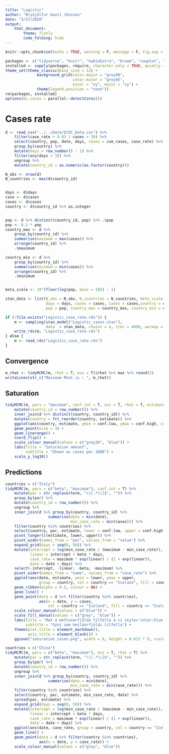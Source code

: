 ```yaml
---
title: "Logistic"
author: "Brynjólfur Gauti Jónsson"
date: "3/17/2020"
output: 
    html_document:
        theme: flatly
        code_folding: hide
---
```


```r
knitr::opts_chunk$set(echo = TRUE, warning = F, message = F, fig.asp = 0.621, out.width = "100%", fig.width = 8)
```

```r
packages <- c("tidyverse", "knitr", "kableExtra", "broom", "cowplot", "rstan", "tidybayes", "scales", "ggridges", "lubridate", "ggtext")
installed <- sapply(packages, require, character.only = TRUE, quietly = TRUE)
theme_set(theme_classic(base_size = 12) + 
              background_grid(color.major = "grey90", 
                              color.minor = "grey95", 
                              minor = "xy", major = "xy") +
              theme(legend.position = "none"))
rm(packages, installed)
options(mc.cores = parallel::detectCores())
```


# Cases rate

```r
d <- read_csv("../../Data/ECDC_Data.csv") %>% 
    filter(case_rate > 0.03 | cases > 50) %>% 
    select(country, pop, date, days, cases = cum_cases, case_rate) %>% 
    group_by(country) %>% 
    mutate(days = row_number() - 1) %>% 
    filter(any(days > 3)) %>% 
    ungroup %>% 
    mutate(country_id = as.numeric(as.factor(country)))
```

```r
N_obs <- nrow(d)
N_countries <- max(d$country_id)


days <- d$days
case <- d$cases
cases <- d$cases
country <- d$country_id %>% as.integer


pop <- d %>% distinct(country_id, pop) %>% .$pop
pop <- 0.2 * pop
country_max <- d %>% 
    group_by(country_id) %>% 
    summarise(maximum = max(cases)) %>% 
    arrange(country_id) %>% 
    .$maximum

country_min <- d %>% 
    group_by(country_id) %>% 
    summarise(minimum = min(cases)) %>% 
    arrange(country_id) %>% 
    .$minimum


beta_scale <- 10^(floor(log(pop, base = 10)) - 1)

stan_data <- list(N_obs = N_obs, N_countries = N_countries, beta_scale = beta_scale,
                  days = days, cases = cases, cases = cases,country = country, 
                  pop = pop, country_max = country_max, country_min = country_min)
```

```r
if (!file.exists("Logistic_case_rate.rds")) {
    m <- sampling(stan_model("Logistic_cases.stan"), 
                  data  = stan_data, chains = 4, iter = 4000, warmup = 2000)
    write_rds(m, "Logistic_case_rate.rds")
} else {
    m <- read_rds("Logistic_case_rate.rds")
}
```

## Convergence

```r
m_rhat <- tidyMCMC(m, rhat = T, ess = T)$rhat %>% max %>% round(3)
writeLines(str_c("Maximum Rhat is : ", m_rhat))
```


## Saturation

```r
tidyMCMC(m, pars = "maximum", conf.int = T, ess = T, rhat = T, estimate.method = "mean") %>% 
    mutate(country_id = row_number()) %>% 
    inner_join(d %>% distinct(country, country_id)) %>% 
    mutate(country = fct_reorder(country, estimate)) %>% 
    ggplot(aes(country, estimate, ymin = conf.low, ymax = conf.high, col = country == "Iceland")) +
    geom_point(size = 3) +
    geom_linerange() +
    coord_flip() +
    scale_colour_manual(values = c("grey30", "blue")) +
    labs(title = "Saturation amount",
         subtitle = "Shown as cases per 1000") +
    scale_y_log10()
```

## Predictions

```r
countries = c("Italy")
tidyMCMC(m, pars = c("beta", "maximum"), conf.int = T) %>% 
    mutate(par = str_replace(term, "\\[.*\\]$", "")) %>% 
    group_by(par) %>% 
    mutate(country_id = row_number()) %>% 
    ungroup %>% 
    inner_join(d %>% group_by(country, country_id) %>% 
                   summarise(date = min(date),
                             min_case_rate = min(cases))) %>% 
    filter(country %in% countries) %>% 
    select(country, par, estimate, lower = conf.low, upper = conf.high, min_case_rate, date) %>% 
    pivot_longer(c(estimate, lower, upper)) %>% 
    pivot_wider(names_from = "par", values_from = "value") %>% 
    expand_grid(days = seq(0, 50)) %>% 
    mutate(intercept = log(min_case_rate / (maximum - min_case_rate)),
           linear = intercept + beta * days,
           case_rate = maximum * exp(linear) / (1 + exp(linear)),
           date = date + days) %>% 
    select(-intercept, -linear, -beta, -maximum) %>% 
    pivot_wider(names_from = "name", values_from = "case_rate") %>% 
    ggplot(aes(date, estimate, ymin = lower, ymax = upper,
               group = country, col = country == "Iceland", fill = country == "Iceland")) +
    geom_ribbon(alpha = 0.2, colour = NA) +
    geom_line() +
    geom_point(data = d %>% filter(country %in% countries),
               aes(x = date, y = cases,
                   col = country == "Iceland", fill = country == "Iceland"), inherit.aes = F) +
    scale_colour_manual(values = c("blue")) +
    scale_fill_manual(values = c("grey", "blue")) +
    labs(title = "Mat á mettunarfjölda tilfella á <i style='color:blue'>Ítalíu</i> og annars staðar",
         subtitle = "Sýnt sem heildarfjöldi tilfella") +
    theme(plot.title = element_markdown(),
          axis.title = element_blank()) +
    ggsave("saturation_cases.png", width = 8, height = 0.612 * 8, scale = 2)
```

```r
countries = c("China")
tidyMCMC(m, pars = c("beta", "maximum"), ess = T, rhat = T) %>% 
    mutate(par = str_replace(term, "\\[.*\\]$", "")) %>% 
    group_by(par) %>% 
    mutate(country_id = row_number()) %>% 
    ungroup %>% 
    inner_join(d %>% group_by(country, country_id) %>% 
                   summarise(date = min(date),
                             min_case_rate = min(case_rate))) %>% 
    filter(country %in% countries) %>% 
    select(country, par, estimate, min_case_rate, date) %>% 
    spread(par, estimate) %>% 
    expand_grid(days = seq(0, 50)) %>% 
    mutate(intercept = log(min_case_rate / (maximum - min_case_rate)),
           linear = intercept + beta * days,
           case_rate = maximum * exp(linear) / (1 + exp(linear)),
           date = date + days) %>% 
    ggplot(aes(date, case_rate, group = country, col = country == "Iceland")) +
    geom_line() +
    geom_point(data = d %>% filter(country %in% countries),
               aes(x = date, y = case_rate)) +
    scale_colour_manual(values = c("grey", "blue"))
```

